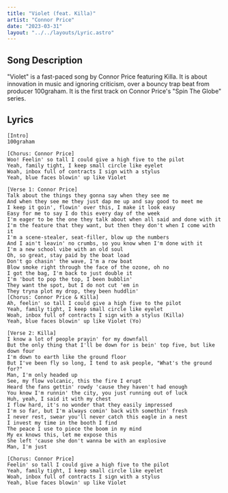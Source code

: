 ```yaml
---
title: "Violet (feat. Killa)"
artist: "Connor Price"
date: "2023-03-31"
layout: "../../layouts/Lyric.astro"
---
```


## Song Description

"Violet" is a fast-paced song by Connor Price featuring Killa. It is about innovation in music and ignoring criticism, over a bouncy trap beat from producer 100graham. It is the first track on Connor Price's "Spin The Globe" series.

## Lyrics

```
[Intro]
100graham

[Chorus: Connor Price]
Woo! Feelin' so tall I could give a high five to the pilot
Yeah, family tight, I keep small circle like eyelet
Woah, inbox full of contracts I sign with a stylus
Yeah, blue faces blowin' up like Violet

[Verse 1: Connor Price]
Talk about the things they gonna say when they see me
And when they see me they just dap me up and say good to meet me
I keep it goin', flowin' over this, I make it look easy
Easy for me to say I do this every day of the week
I'm eager to be the one they talk about when all said and done with it
I'm the feature that they want, but then they don't when I come with it
I'm a scene-stealer, seat-filler, blow up the numbers
And I ain't leavin' no crumbs, so you know when I'm done with it
I'm a new school vibe with an old soul
Oh, so great, stay paid by the boat load
Don't go chasin' the wave, I'm a row boat
Blow smoke right through the face of the ozone, oh no
I got the bag, I'm back to just double it
I'm 'bout to pop the top, I been bubblin'
They want the spot, but I do not cut 'em in
They tryna plot my drop, they been huddlin'
[Chorus: Connor Price & Killa]
Ah, feelin' so tall I could give a high five to the pilot
Yeah, family tight, I keep small circle like eyelet
Woah, inbox full of contracts I sign with a stylus (Killa)
Yeah, blue faces blowin' up like Violet (Yo)

[Verse 2: Killa]
I know a lot of people prayin' for my downfall
But the only thing that I'll be down for is bein' top five, but like down four
I'm down to earth like the ground floor
But I've been fly so long, I tend to ask people, "What's the ground for?"
Man, I'm only headed up
See, my flow volcanic, this the fire I erupt
Heard the fans gettin' rowdy 'cause they haven't had enough
You know I'm runnin' the city, you just running out of luck
Huh, yeah, I said it with my chest
I flow hard, it's no wonder that they easily impressed
I'm so far, but I'm always comin' back with somethin' fresh
I never rest, swear you'll never catch this eagle in a nest
I invest my time in the booth I find
The peace I use to piece the boom in my mind
My ex knows this, let me expose this
She left 'cause she don't wanna be with an explosive
Man, I'm just

[Chorus: Connor Price]
Feelin' so tall I could give a high five to the pilot
Yeah, family tight, I keep small circle like eyelet
Woah, inbox full of contracts I sign with a stylus
Yeah, blue faces blowin' up like Violet
```